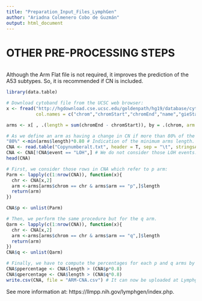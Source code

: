 ```yaml
---
title: "Preparation_Input_Files_LymphGen"
author: "Ariadna Colmenero Cobo de Guzmán"
output: html_document
---
```

######
# OTHER PRE-PROCESSING STEPS
######

Although the Arm Flat file is not required, it improves the prediction of the A53 subtypes. So, it is recommended if CN is included.

```r
library(data.table)

# Download cytoband file from the UCSC web browser:
x <- fread("http://hgdownload.cse.ucsc.edu/goldenpath/hg19/database/cytoBand.txt.gz",
           col.names = c("chrom","chromStart","chromEnd","name","gieStain"))

arms <- x[ , .(length = sum(chromEnd - chromStart)), by = .(chrom, arm = substring(name, 1, 1)) ] # We create the object arm with the length for each of them

# As we define an arm as having a change in CN if more than 80% of the length of the arm has the change:
"80%" <-min(arms$length)*0.80 # Indication of the minimum arms length.
CNA <- read.table("Copynumberalt.txt", header = T, sep = "\t", stringsAsFactors = F)
CNA <- CNA[!CNA$event == "LOH",] # We do not consider those LOH events.
head(CNA)

# First, we consider those rows in CNA which refer to p arm:
Parm <- lapply(c(1:nrow(CNA)), function(x){
  chr <- CNA[x,2]
  arm <-arms[arms$chrom == chr & arms$arm == "p",]$length
  return(arm)
})

CNA$p <- unlist(Parm)

# Then, we perform the same procedure but for the q arm.
Qarm <- lapply(c(1:nrow(CNA)), function(x){
  chr <- CNA[x,2]
  arm <-arms[arms$chrom == chr & arms$arm == "q",]$length
  return(arm)
})
CNA$q <- unlist(Qarm)

# Finally, we have to compute the percentages for each p and q arms by the 80% stablished. 
CNA$ppercentage <- CNA$length > (CNA$p*0.8)
CNA$qpercentage <- CNA$length > (CNA$q*0.8)
write.csv(CNA, file = "ARM-CNA.csv") # It can now be uploaded at Lymphgen tool.
```

See more information at: https://llmpp.nih.gov/lymphgen/index.php.
